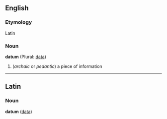==English==
===Etymology===
Latin

===Noun===
'''datum''' (Plural: [[data]])

# (''archaic'' or ''pedantic'') a piece of information

----

==Latin==
===Noun===
'''datum''' ([[data]])